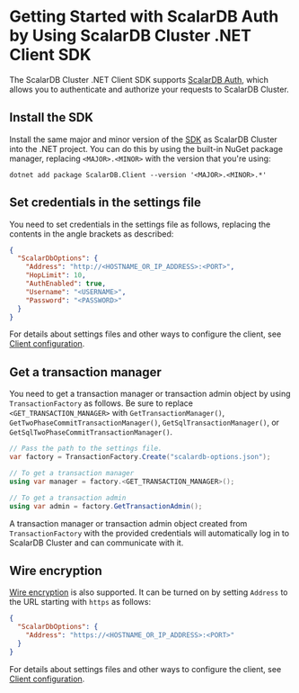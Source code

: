 # Getting Started with ScalarDB Auth by Using ScalarDB Cluster .NET Client SDK

The ScalarDB Cluster .NET Client SDK supports [ScalarDB Auth](../scalardb-cluster/scalardb-auth-with-sql.mdx), which allows you to authenticate and authorize your requests to ScalarDB Cluster.

## Install the SDK

Install the same major and minor version of the [SDK](https://www.nuget.org/packages/ScalarDB.Client) as ScalarDB Cluster into the .NET project. You can do this by using the built-in NuGet package manager, replacing `<MAJOR>.<MINOR>` with the version that you're using:

```shell
dotnet add package ScalarDB.Client --version '<MAJOR>.<MINOR>.*'
```

## Set credentials in the settings file

You need to set credentials in the settings file as follows, replacing the contents in the angle brackets as described:

```json
{
  "ScalarDbOptions": {
    "Address": "http://<HOSTNAME_OR_IP_ADDRESS>:<PORT>",
    "HopLimit": 10,
    "AuthEnabled": true,
    "Username": "<USERNAME>",
    "Password": "<PASSWORD>"
  }
}
```

For details about settings files and other ways to configure the client, see [Client configuration](common-reference.mdx#client-configuration).

## Get a transaction manager

You need to get a transaction manager or transaction admin object by using `TransactionFactory` as follows. Be sure to replace `<GET_TRANSACTION_MANAGER>` with `GetTransactionManager()`, `GetTwoPhaseCommitTransactionManager()`, `GetSqlTransactionManager()`, or `GetSqlTwoPhaseCommitTransactionManager()`.

```c#
// Pass the path to the settings file.
var factory = TransactionFactory.Create("scalardb-options.json");

// To get a transaction manager
using var manager = factory.<GET_TRANSACTION_MANAGER>();

// To get a transaction admin
using var admin = factory.GetTransactionAdmin();
```

A transaction manager or transaction admin object created from `TransactionFactory` with the provided credentials will automatically log in to ScalarDB Cluster and can communicate with it.

## Wire encryption

[Wire encryption](../scalardb-cluster/scalardb-auth-with-sql.mdx#wire-encryption) is also supported. It can be turned on by setting `Address` to the URL starting with `https` as follows:

```json
{
  "ScalarDbOptions": {
    "Address": "https://<HOSTNAME_OR_IP_ADDRESS>:<PORT>"
  }
}
```

For details about settings files and other ways to configure the client, see [Client configuration](common-reference.mdx#client-configuration).
